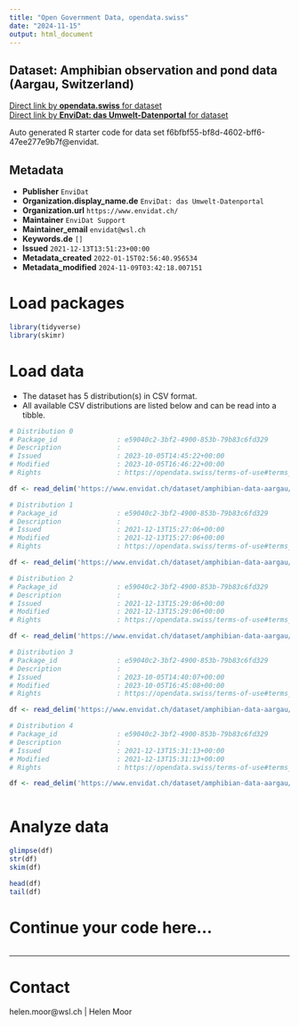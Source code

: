 ```yaml
---
title: "Open Government Data, opendata.swiss"
date: "2024-11-15"
output: html_document
---
```


## Dataset: Amphibian observation and pond data (Aargau, Switzerland)



[Direct link by **opendata.swiss** for dataset](https://opendata.swiss/de/dataset/amphibian-observation-and-pond-data-aargau-switzerland)<br>
[Direct link by **EnviDat: das Umwelt-Datenportal** for dataset](https://www.envidat.ch/#/metadata/amphibian-data-aargau)

Auto generated R starter code for data set f6bfbf55-bf8d-4602-bff6-47ee277e9b7f@envidat.

## Metadata

- **Publisher** `EnviDat`
- **Organization.display_name.de** `EnviDat: das Umwelt-Datenportal`
- **Organization.url** `https://www.envidat.ch/`
- **Maintainer** `EnviDat Support`
- **Maintainer_email** `envidat@wsl.ch`
- **Keywords.de** `[]`
- **Issued** `2021-12-13T13:51:23+00:00`
- **Metadata_created** `2022-01-15T02:56:40.956534`
- **Metadata_modified** `2024-11-09T03:42:18.007151`


# Load packages

```r

library(tidyverse)
library(skimr)

```

# Load data

-   The dataset has 5 distribution(s) in CSV format.
-   All available CSV distributions are listed below and can be read into a tibble.

```r

# Distribution 0
# Package_id               : e59040c2-3bf2-4900-853b-79b83c6fd329
# Description              : 
# Issued                   : 2023-10-05T14:45:22+00:00
# Modified                 : 2023-10-05T16:46:22+00:00
# Rights                   : https://opendata.swiss/terms-of-use#terms_by

df <- read_delim('https://www.envidat.ch/dataset/amphibian-data-aargau/resource/6b907363-02d8-4cfa-8b0f-36ab945866f8')

# Distribution 1
# Package_id               : e59040c2-3bf2-4900-853b-79b83c6fd329
# Description              : 
# Issued                   : 2021-12-13T15:27:06+00:00
# Modified                 : 2021-12-13T15:27:06+00:00
# Rights                   : https://opendata.swiss/terms-of-use#terms_by

df <- read_delim('https://www.envidat.ch/dataset/amphibian-data-aargau/resource/3c9f85f8-6c9b-4532-9038-b027927b1aac')

# Distribution 2
# Package_id               : e59040c2-3bf2-4900-853b-79b83c6fd329
# Description              : 
# Issued                   : 2021-12-13T15:29:06+00:00
# Modified                 : 2021-12-13T15:29:06+00:00
# Rights                   : https://opendata.swiss/terms-of-use#terms_by

df <- read_delim('https://www.envidat.ch/dataset/amphibian-data-aargau/resource/e16a1c32-0953-44d3-bcf4-835b6ac9b0ac')

# Distribution 3
# Package_id               : e59040c2-3bf2-4900-853b-79b83c6fd329
# Description              : 
# Issued                   : 2023-10-05T14:40:07+00:00
# Modified                 : 2023-10-05T16:45:08+00:00
# Rights                   : https://opendata.swiss/terms-of-use#terms_by

df <- read_delim('https://www.envidat.ch/dataset/amphibian-data-aargau/resource/643685b3-940c-44ff-a703-dfd01f6496da')

# Distribution 4
# Package_id               : e59040c2-3bf2-4900-853b-79b83c6fd329
# Description              : 
# Issued                   : 2021-12-13T15:31:13+00:00
# Modified                 : 2021-12-13T15:31:13+00:00
# Rights                   : https://opendata.swiss/terms-of-use#terms_by

df <- read_delim('https://www.envidat.ch/dataset/amphibian-data-aargau/resource/2bfcece3-c25b-4dd9-a059-1b60f8d1c738')



```

# Analyze data

```r

glimpse(df)
str(df)
skim(df)

head(df)
tail(df)

```

# Continue your code here...

```r

```

------------------------------------------------------------------------

# Contact

helen.moor@wsl.ch | Helen Moor
